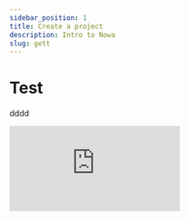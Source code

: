 ```yaml
---
sidebar_position: 1
title: Create a project 
description: Intro to Nowa
slug: gett
---
```


# Test

dddd

<div style={{ position: 'relative', paddingBottom: 'calc(51.5625% + 41px)', height: 0, width: '100%' }}>
  <iframe
    src="https://demo.arcade.software/XmQEPghUu7EzUPXVKe8D?embed&embed_mobile=tab&embed_desktop=inline&show_copy_link=true"
    title="Arcade Flow (Fri Feb 14 2025)"
    frameBorder={0}
    loading="lazy"
    allowFullScreen
    allow="clipboard-write"
    style={{ position: 'absolute', top: 0, left: 0, width: '100%', height: '100%' }}
  />
</div>

<button style={{ background: 'blue', color: 'white', padding: '10px 20px', borderRadius: '5px' }}>
  Click Me
</button>



<!--ARCADE EMBED START--><div style="position: relative; padding-bottom: calc(56.15079365079365% + 41px); height: 0; width: 100%;"><iframe src="https://demo.arcade.software/6uDlwaxIpdOOKKKuJqnU?embed&embed_mobile=tab&embed_desktop=inline&show_copy_link=true" title="Arcade Flow (Sun Feb 16 2025)" frameborder="0" loading="lazy" webkitallowfullscreen mozallowfullscreen allowfullscreen allow="clipboard-write" style="position: absolute; top: 0; left: 0; width: 100%; height: 100%; color-scheme: light;" ></iframe></div><!--ARCADE EMBED END-->